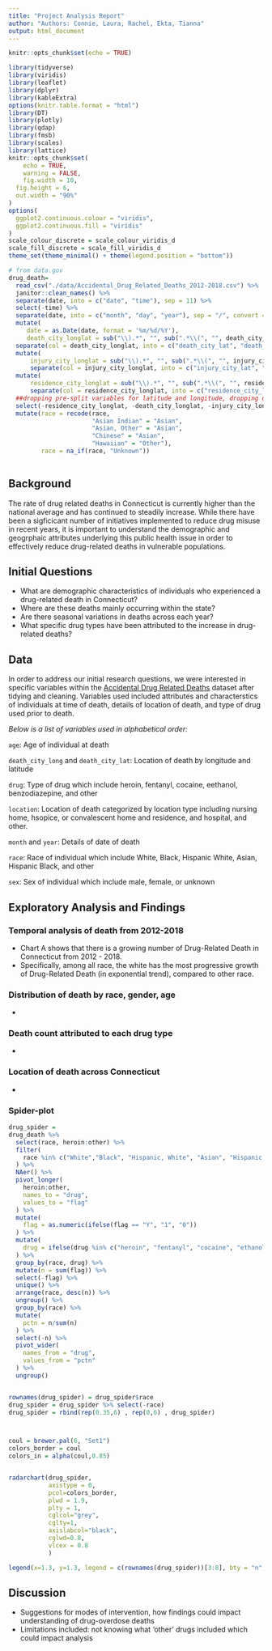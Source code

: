 ```yaml
---
title: "Project Analysis Report"
author: "Authors: Connie, Laura, Rachel, Ekta, Tianna"
output: html_document
---
```


```r
knitr::opts_chunk$set(echo = TRUE)

library(tidyverse)
library(viridis)
library(leaflet)
library(dplyr)
library(kableExtra)
options(knitr.table.format = "html")
library(DT)
library(plotly)
library(qdap)
library(fmsb)
library(scales)
library(lattice)
knitr::opts_chunk$set(
	echo = TRUE,
	warning = FALSE,
	fig.width = 10, 
  fig.height = 6,
  out.width = "90%"
)
options(
  ggplot2.continuous.colour = "viridis",
  ggplot2.continuous.fill = "viridis"
)
scale_colour_discrete = scale_colour_viridis_d
scale_fill_discrete = scale_fill_viridis_d
theme_set(theme_minimal() + theme(legend.position = "bottom"))

```


```r
# from data.gov
drug_death=
  read_csv("./data/Accidental_Drug_Related_Deaths_2012-2018.csv") %>%
  janitor::clean_names() %>%
  separate(date, into = c("date", "time"), sep = 11) %>%
  select(-time) %>%
  separate(date, into = c("month", "day", "year"), sep = "/", convert = TRUE, remove = FALSE) %>%
  mutate(
     date = as.Date(date, format = '%m/%d/%Y'), 
     death_city_longlat = sub("\\).*", "", sub(".*\\(", "", death_city_geo))  ) %>% 
  separate(col = death_city_longlat, into = c("death_city_lat", "death_city_long"), sep = "," ,remove = FALSE) %>%
  mutate(
      injury_city_longlat = sub("\\).*", "", sub(".*\\(", "", injury_city_geo))  ) %>% 
      separate(col = injury_city_longlat, into = c("injury_city_lat", "injury_city_long"), sep = "," ,remove = FALSE) %>%
  mutate(
      residence_city_longlat = sub("\\).*", "", sub(".*\\(", "", residence_city_geo))  ) %>% 
      separate(col = residence_city_longlat, into = c("residence_city_lat", "residence_city_long"), sep = "," ,remove = FALSE) %>%
  ##dropping pre-split variables for latitude and longitude, dropping date_type because it is uninformative for this analysis 
  select(-residence_city_longlat, -death_city_longlat, -injury_city_longlat, -residence_city_geo, -injury_city_geo, -death_city_geo, -mannerof_death, -date_type) %>%
  mutate(race = recode(race,
                       "Asian Indian" = "Asian",
                       "Asian, Other" = "Asian",
                       "Chinese" = "Asian",
                       "Hawaiian" = "Other"),
         race = na_if(race, "Unknown")) 
  
```

## **Background** 
The rate of drug related deaths in Connecticut is currently higher than the national average and has continued to steadily increase. While there have been a sigficicant number of initiatives implemented to reduce drug misuse in recent years, it is important to understand the demographic and geogrphaic attributes underlying this public health issue in order to effectively reduce drug-related deaths in vulnerable populations. 

## **Initial Questions**
* What are demographic characteristics of individuals who experienced a drug-related death in Connecticut? 
* Where are these deaths mainly occurring within the state? 
* Are there seasonal variations in deaths across each year? 
* What specific drug types have been attributed to the increase in drug-related deaths? 

## **Data** 
In order to address our initial research questions, we were interested in specific variables within the [Accidental Drug Related Deaths](https://catalog.data.gov/dataset/accidental-drug-related-deaths-january-2012-sept-2015) dataset after tidying and cleaning. Variables used included attributes and characterstics of individuals at time of death, details of location of death, and type of drug used prior to death.

*Below is a list of variables used in alphabetical order:*

`age`: Age of individual at death

`death_city_long` and `death_city_lat`: Location of death by longitude and latitude

`drug`: Type of drug which include heroin, fentanyl, cocaine, eethanol, benzodiazepine, and other 

`location`: Location of death categorized by location type including nursing home, hsopice, or convalescent home and residence, and hospital, and other. 

`month` and `year`: Details of date of death

`race`: Race of individual which include White, Black, Hispanic White, Asian, Hispanic Black, and other

`sex`: Sex of individual which include male, female, or unknown 




## **Exploratory Analysis and Findings** 
### Temporal analysis of death from 2012-2018

* Chart A shows that there is a growing number of Drug-Related Death in Connecticut from 2012 - 2018.
* Specifically, among all race, the white has the most progressive growth of Drug-Related Death (in exponential trend), compared to other race.

### Distribution of death by race, gender, age

* 

### Death count attributed to each drug type 

* 

### Location of death across Connecticut

* 


### **Spider-plot**

```r
drug_spider = 
drug_death %>% 
  select(race, heroin:other) %>%
  filter(
    race %in% c("White","Black", "Hispanic, White", "Asian", "Hispanic, Black", "Other")
  ) %>% 
  NAer() %>% 
  pivot_longer(
    heroin:other,
    names_to = "drug",
    values_to = "flag"
  ) %>% 
  mutate(
    flag = as.numeric(ifelse(flag == "Y", "1", "0"))
  ) %>% 
  mutate(
    drug = ifelse(drug %in% c("heroin", "fentanyl", "cocaine", "ethanol", "benzodiazepine"), drug, "other")
  ) %>% 
  group_by(race, drug) %>% 
  mutate(n = sum(flag)) %>% 
  select(-flag) %>% 
  unique() %>% 
  arrange(race, desc(n)) %>% 
  ungroup() %>% 
  group_by(race) %>% 
  mutate(
    pctn = n/sum(n)
  ) %>% 
  select(-n) %>% 
  pivot_wider(
    names_from = "drug",
    values_from = "pctn"
  ) %>% 
  ungroup()


rownames(drug_spider) = drug_spider$race
drug_spider = drug_spider %>% select(-race)
drug_spider = rbind(rep(0.35,6) , rep(0,6) , drug_spider)



coul = brewer.pal(6, "Set1")
colors_border = coul
colors_in = alpha(coul,0.85)


radarchart(drug_spider,
           axistype = 0,
           pcol=colors_border,
           plwd = 1.9,
           plty = 1,
           cglcol="grey", 
           cglty=1, 
           axislabcol="black", 
           cglwd=0.8,
           vlcex = 0.8
           )

legend(x=1.3, y=1.3, legend = c(rownames(drug_spider))[3:8], bty = "n", pch=20 , col=colors_in , text.col = "black", cex=0.8, pt.cex=1)

```



## **Discussion**
* Suggestions for modes of intervention, how findings could impact understanding of drug-overdose deaths
* Limitations included: not knowing what 'other' drugs included which could impact analysis 